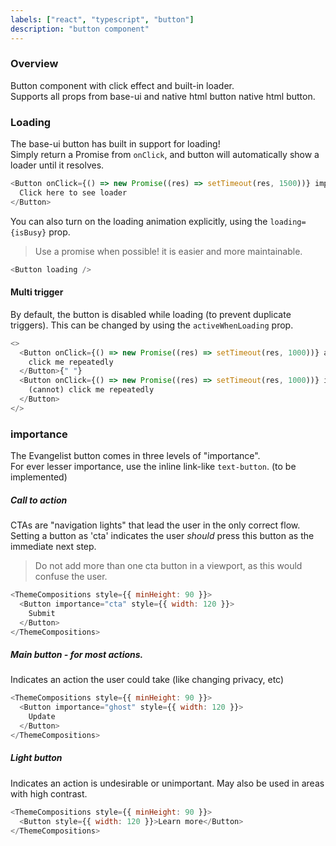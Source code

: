 ```yaml
---
labels: ["react", "typescript", "button"]
description: "button component"
---
```



### Overview

Button component with click effect and built-in loader.  
Supports all props from base-ui and native html button native html button.

### Loading

The base-ui button has built in support for loading!  
Simply return a Promise from `onClick`, and button will automatically show a loader until it resolves.

```js live=true
<Button onClick={() => new Promise((res) => setTimeout(res, 1500))} importance="ghost">
  Click here to see loader
</Button>
```

You can also turn on the loading animation explicitly, using the `loading={isBusy}` prop.

> Use a promise when possible! it is easier and more maintainable.

```js live=true
<Button loading />
```

#### Multi trigger

By default, the button is disabled while loading (to prevent duplicate triggers). This can be changed by using the `activeWhenLoading` prop.

```js live=true
<>
  <Button onClick={() => new Promise((res) => setTimeout(res, 1000))} activeWhenLoading importance="ghost">
    click me repeatedly
  </Button>{" "}
  <Button onClick={() => new Promise((res) => setTimeout(res, 1000))} importance="ghost">
    (cannot) click me repeatedly
  </Button>
</>
```

### importance

The Evangelist button comes in three levels of "importance".  
For ever lesser importance, use the inline link-like `text-button`. (to be implemented)

##### Call to action

CTAs are "navigation lights" that lead the user in the only correct flow.  
Setting a button as 'cta' indicates the user _should_ press this button as the immediate next step.

> Do not add more than one cta button in a viewport, as this would confuse the user.

```js live
<ThemeCompositions style={{ minHeight: 90 }}>
  <Button importance="cta" style={{ width: 120 }}>
    Submit
  </Button>
</ThemeCompositions>
```

##### Main button - for most actions.

Indicates an action the user could take (like changing privacy, etc)

```js live
<ThemeCompositions style={{ minHeight: 90 }}>
  <Button importance="ghost" style={{ width: 120 }}>
    Update
  </Button>
</ThemeCompositions>
```

##### Light button

Indicates an action is undesirable or unimportant.
May also be used in areas with high contrast.

```js live
<ThemeCompositions style={{ minHeight: 90 }}>
  <Button style={{ width: 120 }}>Learn more</Button>
</ThemeCompositions>
```
